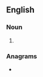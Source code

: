 ==English==

===Noun===
{{head|en|noun form}}

# {{plural of|en|postage}}

===Anagrams===
* {{anagrams|en|a=aegopsst|age spots|goes past}}